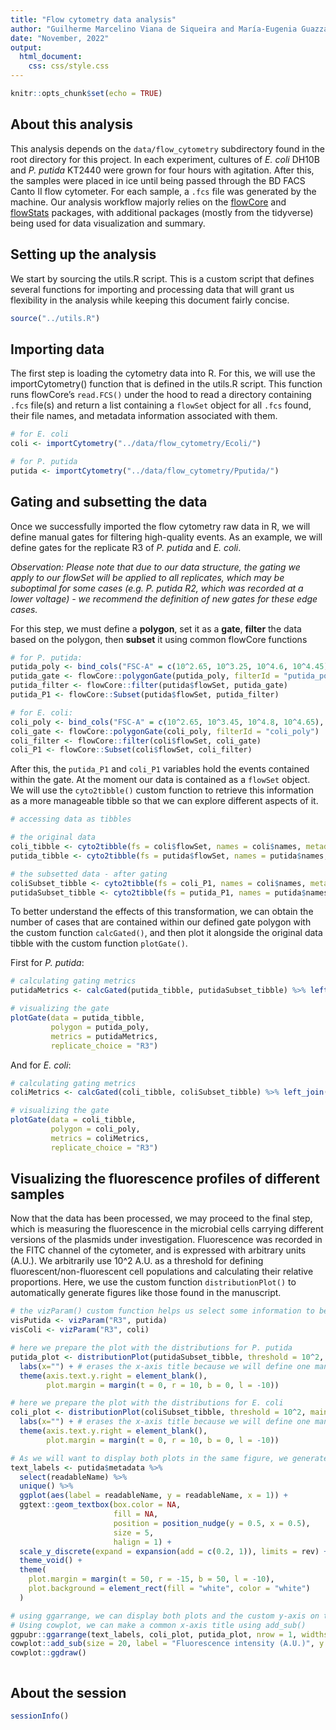 ```yaml
---
title: "Flow cytometry data analysis"
author: "Guilherme Marcelino Viana de Siqueira and María-Eugenia Guazzaroni"
date: "November, 2022"
output:
  html_document:
    css: css/style.css
---
```


```r
knitr::opts_chunk$set(echo = TRUE)
```

## About this analysis

This analysis depends on the `data/flow_cytometry` subdirectory found in the root directory for this project. In each experiment, cultures of *E. coli* DH10B and *P. putida* KT2440 were grown for four hours with agitation. After this, the samples were placed in ice until being passed through the BD FACS Canto II flow cytometer. For each sample, a `.fcs` file was generated by the machine. Our analysis workflow majorly relies on the [flowCore](https://bioconductor.org/packages/release/bioc/html/flowCore.html) and [flowStats](https://www.bioconductor.org/packages/release/bioc/html/flowStats.html) packages, with additional packages (mostly from the tidyverse) being used for data visualization and summary.

## Setting up the analysis

We start by sourcing the utils.R script. This is a custom script that defines several functions for importing and processing data that will grant us flexibility in the analysis while keeping this document fairly concise.

```r
source("../utils.R")
```

## Importing data

The first step is loading the cytometry data into R. For this, we will use the importCytometry() function that is defined in the utils.R script. This function runs flowCore's `read.FCS()` under the hood to read a directory containing `.fcs` file(s) and return a list containing a `flowSet` object for all `.fcs` found, their file names, and metadata information associated with them.

```r
# for E. coli
coli <- importCytometry("../data/flow_cytometry/Ecoli/")

# for P. putida
putida <- importCytometry("../data/flow_cytometry/Pputida/")
```

## Gating and subsetting the data

Once we successfully imported the flow cytometry raw data in R, we will define manual gates for filtering high-quality events. As an example, we will define gates for the replicate R3 of *P. putida* and *E. coli*.

*Observation: Please note that due to our data structure, the gating we apply to our flowSet will be applied to all replicates, which may be suboptimal for some cases (e.g. P. putida R2, which was recorded at a lower voltage) - we recommend the definition of new gates for these edge cases.*

For this step, we must define a **polygon**, set it as a **gate**, **filter** the data based on the polygon, then **subset** it using common flowCore functions

```r
# for P. putida:
putida_poly <- bind_cols("FSC-A" = c(10^2.65, 10^3.25, 10^4.6, 10^4.45), "FSC-H" = c(10^3, 10^2.95, 10^4.1, 10^4.375))
putida_gate <- flowCore::polygonGate(putida_poly, filterId = "putida_poly")
putida_filter <- flowCore::filter(putida$flowSet, putida_gate)
putida_P1 <- flowCore::Subset(putida$flowSet, putida_filter)

# for E. coli:
coli_poly <- bind_cols("FSC-A" = c(10^2.65, 10^3.45, 10^4.8, 10^4.65), "FSC-H" = c(10^3, 10^2.95, 10^4.375, 10^4.6))
coli_gate <- flowCore::polygonGate(coli_poly, filterId = "coli_poly")
coli_filter <- flowCore::filter(coli$flowSet, coli_gate)
coli_P1 <- flowCore::Subset(coli$flowSet, coli_filter)

```

After this, the `putida_P1` and `coli_P1` variables hold the events contained within the gate. At the moment our data is contained as a `flowSet` object. We will use the `cyto2tibble()` custom function to retrieve this information as a more manageable tibble so that we can explore different aspects of it.

```r

# accessing data as tibbles

# the original data
coli_tibble <- cyto2tibble(fs = coli$flowSet, names = coli$names, metadata = coli$metadata)
putida_tibble <- cyto2tibble(fs = putida$flowSet, names = putida$names, metadata = putida$metadata)

# the subsetted data - after gating
coliSubset_tibble <- cyto2tibble(fs = coli_P1, names = coli$names, metadata = coli$metadata)
putidaSubset_tibble <- cyto2tibble(fs = putida_P1, names = putida$names, metadata = putida$metadata)

```

To better understand the effects of this transformation, we can obtain the number of cases that are contained within our defined gate polygon with the custom function `calcGated()`, and then plot it alongside the original data tibble with the custom function `plotGate()`.

First for _P. putida_:

```r

# calculating gating metrics
putidaMetrics <- calcGated(putida_tibble, putidaSubset_tibble) %>% left_join(putida$metadata)

# visualizing the gate
plotGate(data = putida_tibble,
         polygon = putida_poly,
         metrics = putidaMetrics,
         replicate_choice = "R3")

```
And for _E. coli_:

```r

# calculating gating metrics
coliMetrics <- calcGated(coli_tibble, coliSubset_tibble) %>% left_join(coli$metadata)

# visualizing the gate
plotGate(data = coli_tibble,
         polygon = coli_poly,
         metrics = coliMetrics,
         replicate_choice = "R3")

```

## Visualizing the fluorescence profiles of different samples

Now that the data has been processed, we may proceed to the final step, which is measuring the fluorescence in the microbial cells carrying different versions of the plasmids under investigation. Fluorescence was recorded in the FITC channel of the cytometer, and is expressed with arbitrary units (A.U.). We arbitrarily use 10^2 A.U. as a threshold for defining fluorescent/non-fluorescent cell populations and calculating their relative proportions. Here, we use the custom function `distributionPlot()` to automatically generate figures like those found in the manuscript.  

```r

# the vizParam() custom function helps us select some information to be plotted
visPutida <- vizParam("R3", putida)
visColi <- vizParam("R3", coli)

# here we prepare the plot with the distributions for P. putida
putida_plot <- distributionPlot(putidaSubset_tibble, threshold = 10^2, main = "*P. putida* KT2440", visParam = visPutida) +
  labs(x="") + # erases the x-axis title because we will define one manually
  theme(axis.text.y.right = element_blank(),
        plot.margin = margin(t = 0, r = 10, b = 0, l = -10))

# here we prepare the plot with the distributions for E. coli
coli_plot <- distributionPlot(coliSubset_tibble, threshold = 10^2, main = "*E. coli* DH10B", visParam = visColi) +
  labs(x="") + # erases the x-axis title because we will define one manually
  theme(axis.text.y.right = element_blank(),
        plot.margin = margin(t = 0, r = 10, b = 0, l = -10))

# As we will want to display both plots in the same figure, we generate below an "common y-axis" for them
text_labels <- putida$metadata %>%
  select(readableName) %>%
  unique() %>%
  ggplot(aes(label = readableName, y = readableName, x = 1)) +
  ggtext::geom_textbox(box.color = NA,
                       fill = NA,
                       position = position_nudge(y = 0.5, x = 0.5),
                       size = 5,
                       halign = 1) +
  scale_y_discrete(expand = expansion(add = c(0.2, 1)), limits = rev) +
  theme_void() +
  theme(
    plot.margin = margin(t = 50, r = -15, b = 50, l = -10),
    plot.background = element_rect(fill = "white", color = "white")
  )

# using ggarrange, we can display both plots and the custom y-axis on the same figure
# Using cowplot, we can make a common x-axis title using add_sub()
ggpubr::ggarrange(text_labels, coli_plot, putida_plot, nrow = 1, widths = c(1.0, 1.9,1.9)) |>
cowplot::add_sub(size = 20, label = "Fluorescence intensity (A.U.)", y = 0.5, hjust = 0.25, vjust = -0.5) |>
cowplot::ggdraw()



```

## About the session

```r
sessionInfo()
```

